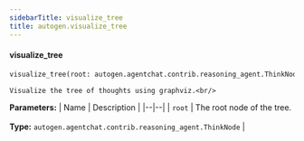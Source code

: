 ```yaml
---
sidebarTitle: visualize_tree
title: autogen.visualize_tree
---
```


<code class="doc-symbol doc-symbol-heading doc-symbol-function"></code>
#### visualize_tree

```python
visualize_tree(root: autogen.agentchat.contrib.reasoning_agent.ThinkNode) -> None
```

    Visualize the tree of thoughts using graphviz.<br/>

<b>Parameters:</b>
| Name | Description |
|--|--|
| `root` | The root node of the tree.<br/><br/>**Type:** `autogen.agentchat.contrib.reasoning_agent.ThinkNode` |

<br />